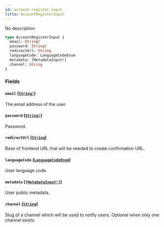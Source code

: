 ```yaml
---
id: account-register-input
title: AccountRegisterInput
---
```


No description

```graphql
type AccountRegisterInput {
  email: String!
  password: String!
  redirectUrl: String
  languageCode: LanguageCodeEnum
  metadata: [MetadataInput!]
  channel: String
}
```

### Fields

#### `email` ([`String!`](/developer/api-reference/scalars/string.mdx))

The email address of the user.

#### `password` ([`String!`](/developer/api-reference/scalars/string.mdx))

Password.

#### `redirectUrl` ([`String`](/developer/api-reference/scalars/string.mdx))

Base of frontend URL that will be needed to create confirmation URL.

#### `languageCode` ([`LanguageCodeEnum`](/developer/api-reference/enums/language-code-enum.mdx))

User language code.

#### `metadata` ([`[MetadataInput!]`](/developer/api-reference/inputs/metadata-input.mdx))

User public metadata.

#### `channel` ([`String`](/developer/api-reference/scalars/string.mdx))

Slug of a channel which will be used to notify users. Optional when only one channel exists.
